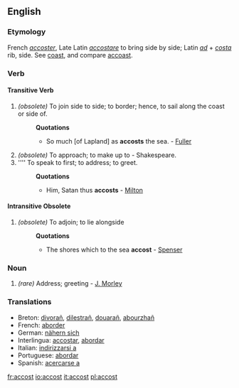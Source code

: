 ==English==

===Etymology===
French ''[[accoster]]'', Late Latin ''[[accostare]]'' to bring side by side; Latin ''[[ad]]'' + ''[[costa]]'' rib, side. See [[coast]], and compare [[accoast]].

===Verb===
{{en-infl-reg-consonant|accost||}}
====Transitive Verb====
# ''(obsolete)'' To join side to side; to border; hence, to sail along the coast or side of.
#:'''Quotations'''
#:*So much [of Lapland] as '''accosts''' the sea. - [[Fuller]]
# ''(obsolete)'' To approach; to make up to - Shakespeare.
# '''' To speak to first; to address; to greet.
#:'''Quotations'''
#:*Him, Satan thus '''accosts''' - [[Milton]]
====Intransitive Obsolete====
# ''(obsolete)'' To adjoin; to lie alongside
#:'''Quotations'''
#:*The shores which to the sea '''accost''' - [[Spenser]]

===Noun===
{{en-noun-reg}}

# ''(rare)'' Address; greeting - [[J. Morley]]

===Translations===
*Breton: [[divorañ]], [[dilestrañ]], [[douarañ]], [[abourzhañ]]
*French: [[aborder]]
*German: [[nähern sich]]
*Interlingua: [[accostar]], [[abordar]]
*Italian: [[indirizzarsi a]]
*Portuguese: [[abordar]]
*Spanish: [[acercarse a]]<BR>

[[fr:accost]]
[[io:accost]]
[[it:accost]]
[[pl:accost]]